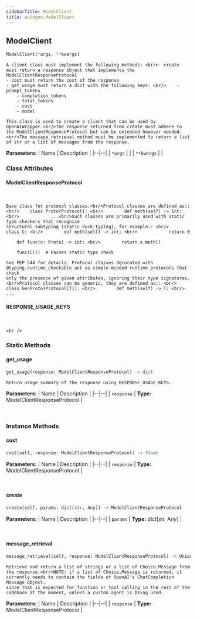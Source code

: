```yaml
---
sidebarTitle: ModelClient
title: autogen.ModelClient
---
```

<h2 id="autogen.ModelClient" class="doc doc-heading">
    <code class="doc-symbol doc-symbol-heading doc-symbol-class"></code>
    <span class="doc doc-object-name doc-class-name">ModelClient</span>
</h2>

```python
ModelClient(*args, **kwargs)
```

    A client class must implement the following methods: <br/>- create must return a response object that implements the ModelClientResponseProtocol
    - cost must return the cost of the response
    - get_usage must return a dict with the following keys: <br/>    - prompt_tokens
        - completion_tokens
        - total_tokens
        - cost
        - model
    
    This class is used to create a client that can be used by OpenAIWrapper.<br/>The response returned from create must adhere to the ModelClientResponseProtocol but can be extended however needed.<br/>The message_retrieval method must be implemented to return a list of str or a list of messages from the response.

<b>Parameters:</b>
| Name | Description |
|--|--|
| `*args` |  |
| `**kwargs` |  |

### Class Attributes

<code class="doc-symbol doc-symbol-heading doc-symbol-attribute"></code>
#### ModelClientResponseProtocol
<br />

    Base class for protocol classes.<br/>Protocol classes are defined as:: <br/>    class Proto(Protocol): <br/>        def meth(self) -> int: <br/>            ...<br/>Such classes are primarily used with static type checkers that recognize
    structural subtyping (static duck-typing), for example:: <br/>    class C: <br/>        def meth(self) -> int: <br/>            return 0
    
        def func(x: Proto) -> int: <br/>        return x.meth()
    
        func(C())  # Passes static type check
    
    See PEP 544 for details. Protocol classes decorated with
    @typing.runtime_checkable act as simple-minded runtime protocols that check
    only the presence of given attributes, ignoring their type signatures.<br/>Protocol classes can be generic, they are defined as:: <br/>    class GenProto(Protocol[T]): <br/>        def meth(self) -> T: <br/>            ...

<code class="doc-symbol doc-symbol-heading doc-symbol-attribute"></code>
#### RESPONSE_USAGE_KEYS
<br />

    <br />

### Static Methods

<code class="doc-symbol doc-symbol-heading doc-symbol-method"></code>
#### get_usage

```python
get_usage(response: ModelClientResponseProtocol) -> dict
```

    Return usage summary of the response using RESPONSE_USAGE_KEYS.

<b>Parameters:</b>
| Name | Description |
|--|--|
| `response` | **Type:** ModelClientResponseProtocol |

<br />

### Instance Methods

<code class="doc-symbol doc-symbol-heading doc-symbol-method"></code>
#### cost

```python
cost(self, response: ModelClientResponseProtocol) -> float
```

    

<b>Parameters:</b>
| Name | Description |
|--|--|
| `response` | **Type:** ModelClientResponseProtocol |

<br />

<code class="doc-symbol doc-symbol-heading doc-symbol-method"></code>
#### create

```python
create(self, params: dict[str, Any]) -> ModelClientResponseProtocol
```

    

<b>Parameters:</b>
| Name | Description |
|--|--|
| `params` | **Type:** dict[str, Any] |

<br />

<code class="doc-symbol doc-symbol-heading doc-symbol-method"></code>
#### message_retrieval

```python
message_retrieval(self, response: ModelClientResponseProtocol) -> Union[list[str], list[Message]]
```

    Retrieve and return a list of strings or a list of Choice.Message from the response.<br/>NOTE: if a list of Choice.Message is returned, it currently needs to contain the fields of OpenAI's ChatCompletion Message object,
    since that is expected for function or tool calling in the rest of the codebase at the moment, unless a custom agent is being used.

<b>Parameters:</b>
| Name | Description |
|--|--|
| `response` | **Type:** ModelClientResponseProtocol |

<br />